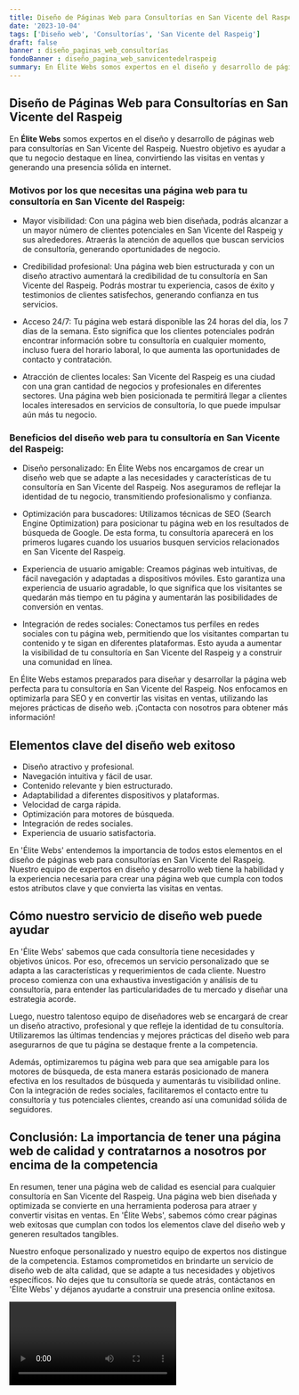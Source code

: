 ```yaml
---
title: Diseño de Páginas Web para Consultorías en San Vicente del Raspeig
date: '2023-10-04'
tags: ['Diseño web', 'Consultorías', 'San Vicente del Raspeig']
draft: false
banner : diseño_paginas_web_consultorías
fondoBanner : diseño_pagina_web_sanvicentedelraspeig
summary: En Élite Webs somos expertos en el diseño y desarrollo de páginas web para consultorías en San Vicente del Raspeig. Nuestro objetivo es ayudar a que tu negocio destaque en línea, convirtiendo las visitas en ventas y generando una presencia sólida en internet.
---
```


## Diseño de Páginas Web para Consultorías en San Vicente del Raspeig

En **Élite Webs** somos expertos en el diseño y desarrollo de páginas web para consultorías en San Vicente del Raspeig. Nuestro objetivo es ayudar a que tu negocio destaque en línea, convirtiendo las visitas en ventas y generando una presencia sólida en internet.

### Motivos por los que necesitas una página web para tu consultoría en San Vicente del Raspeig:

- Mayor visibilidad: Con una página web bien diseñada, podrás alcanzar a un mayor número de clientes potenciales en San Vicente del Raspeig y sus alrededores. Atraerás la atención de aquellos que buscan servicios de consultoría, generando oportunidades de negocio.

- Credibilidad profesional: Una página web bien estructurada y con un diseño atractivo aumentará la credibilidad de tu consultoría en San Vicente del Raspeig. Podrás mostrar tu experiencia, casos de éxito y testimonios de clientes satisfechos, generando confianza en tus servicios.

- Acceso 24/7: Tu página web estará disponible las 24 horas del día, los 7 días de la semana. Esto significa que los clientes potenciales podrán encontrar información sobre tu consultoría en cualquier momento, incluso fuera del horario laboral, lo que aumenta las oportunidades de contacto y contratación.

- Atracción de clientes locales: San Vicente del Raspeig es una ciudad con una gran cantidad de negocios y profesionales en diferentes sectores. Una página web bien posicionada te permitirá llegar a clientes locales interesados en servicios de consultoría, lo que puede impulsar aún más tu negocio.

### Beneficios del diseño web para tu consultoría en San Vicente del Raspeig:

- Diseño personalizado: En Élite Webs nos encargamos de crear un diseño web que se adapte a las necesidades y características de tu consultoría en San Vicente del Raspeig. Nos aseguramos de reflejar la identidad de tu negocio, transmitiendo profesionalismo y confianza.

- Optimización para buscadores: Utilizamos técnicas de SEO (Search Engine Optimization) para posicionar tu página web en los resultados de búsqueda de Google. De esta forma, tu consultoría aparecerá en los primeros lugares cuando los usuarios busquen servicios relacionados en San Vicente del Raspeig.

- Experiencia de usuario amigable: Creamos páginas web intuitivas, de fácil navegación y adaptadas a dispositivos móviles. Esto garantiza una experiencia de usuario agradable, lo que significa que los visitantes se quedarán más tiempo en tu página y aumentarán las posibilidades de conversión en ventas.

- Integración de redes sociales: Conectamos tus perfiles en redes sociales con tu página web, permitiendo que los visitantes compartan tu contenido y te sigan en diferentes plataformas. Esto ayuda a aumentar la visibilidad de tu consultoría en San Vicente del Raspeig y a construir una comunidad en línea.

En Élite Webs estamos preparados para diseñar y desarrollar la página web perfecta para tu consultoría en San Vicente del Raspeig. Nos enfocamos en optimizarla para SEO y en convertir las visitas en ventas, utilizando las mejores prácticas de diseño web. ¡Contacta con nosotros para obtener más información!

<GifSeo />

<Cta />

## Elementos clave del diseño web exitoso

- Diseño atractivo y profesional.
- Navegación intuitiva y fácil de usar.
- Contenido relevante y bien estructurado.
- Adaptabilidad a diferentes dispositivos y plataformas.
- Velocidad de carga rápida.
- Optimización para motores de búsqueda.
- Integración de redes sociales.
- Experiencia de usuario satisfactoria.

En 'Élite Webs' entendemos la importancia de todos estos elementos en el diseño de páginas web para consultorías en San Vicente del Raspeig. Nuestro equipo de expertos en diseño y desarrollo web tiene la habilidad y la experiencia necesaria para crear una página web que cumpla con todos estos atributos clave y que convierta las visitas en ventas.

## Cómo nuestro servicio de diseño web puede ayudar

En 'Élite Webs' sabemos que cada consultoría tiene necesidades y objetivos únicos. Por eso, ofrecemos un servicio personalizado que se adapta a las características y requerimientos de cada cliente. Nuestro proceso comienza con una exhaustiva investigación y análisis de tu consultoría, para entender las particularidades de tu mercado y diseñar una estrategia acorde.

Luego, nuestro talentoso equipo de diseñadores web se encargará de crear un diseño atractivo, profesional y que refleje la identidad de tu consultoría. Utilizaremos las últimas tendencias y mejores prácticas del diseño web para asegurarnos de que tu página se destaque frente a la competencia.

Además, optimizaremos tu página web para que sea amigable para los motores de búsqueda, de esta manera estarás posicionado de manera efectiva en los resultados de búsqueda y aumentarás tu visibilidad online. Con la integración de redes sociales, facilitaremos el contacto entre tu consultoría y tus potenciales clientes, creando así una comunidad sólida de seguidores.

## Conclusión: La importancia de tener una página web de calidad y contratarnos a nosotros por encima de la competencia

En resumen, tener una página web de calidad es esencial para cualquier consultoría en San Vicente del Raspeig. Una página web bien diseñada y optimizada se convierte en una herramienta poderosa para atraer y convertir visitas en ventas. En 'Élite Webs', sabemos cómo crear páginas web exitosas que cumplan con todos los elementos clave del diseño web y generen resultados tangibles.

Nuestro enfoque personalizado y nuestro equipo de expertos nos distingue de la competencia. Estamos comprometidos en brindarte un servicio de diseño web de alta calidad, que se adapte a tus necesidades y objetivos específicos. No dejes que tu consultoría se quede atrás, contáctanos en 'Élite Webs' y déjanos ayudarte a construir una presencia online exitosa.

<Video />

<CtaBot job='Consultorías' city='San Vicente del Raspeig'/>

<Gmaps query='San Vicente del Raspeig+españa+maps' />